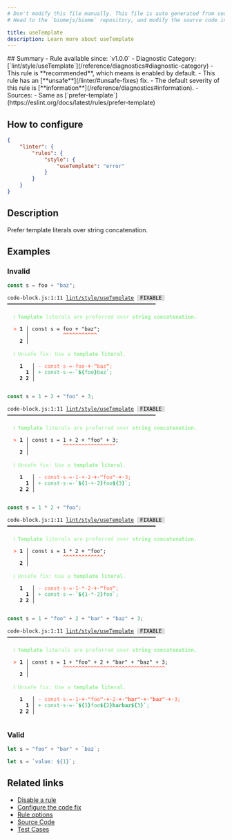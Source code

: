 ```yaml
---
# Don't modify this file manually. This file is auto generated from source, and you will lose your changes next time the website is built.
# Head to the `biomejs/biome` repository, and modify the source code in there.

title: useTemplate
description: Learn more about useTemplate
---
```


<Tabs>
<TabItem label="JavaScript (and super languages)" icon="seti:javascript">
## Summary
- Rule available since: `v1.0.0`
- Diagnostic Category: [`lint/style/useTemplate`](/reference/diagnostics#diagnostic-category)
- This rule is **recommended**, which means is enabled by default.
- This rule has an [**unsafe**](/linter/#unsafe-fixes) fix.
- The default severity of this rule is [**information**](/reference/diagnostics#information).
- Sources: 
  - Same as [`prefer-template`](https://eslint.org/docs/latest/rules/prefer-template)

## How to configure
```json title="biome.json"
{
	"linter": {
		"rules": {
			"style": {
				"useTemplate": "error"
			}
		}
	}
}

```
## Description
Prefer template literals over string concatenation.

## Examples

### Invalid

```js
const s = foo + "baz";
```

<pre class="language-text"><code class="language-text">code-block.js:1:11 <a href="https://biomejs.dev/linter/rules/use-template">lint/style/useTemplate</a> <span style="color: #000; background-color: #ddd;"> FIXABLE </span> ━━━━━━━━━━━━━━━━━━━━━━━━━━━━━━━━━━━━━━━━━━━━━━━━<br /><br />  <strong><span style="color: lightgreen;">ℹ</span></strong> <span style="color: lightgreen;"><strong>Template</strong></span><span style="color: lightgreen;"> literals are preferred over </span><span style="color: lightgreen;"><strong>string concatenation.</strong></span><br />  <br />  <strong><span style="color: Tomato;">&gt;</span></strong> <strong>1 │ </strong>const s = foo + &quot;baz&quot;;<br />   <strong>   │ </strong>          <strong><span style="color: Tomato;">^</span></strong><strong><span style="color: Tomato;">^</span></strong><strong><span style="color: Tomato;">^</span></strong><strong><span style="color: Tomato;">^</span></strong><strong><span style="color: Tomato;">^</span></strong><strong><span style="color: Tomato;">^</span></strong><strong><span style="color: Tomato;">^</span></strong><strong><span style="color: Tomato;">^</span></strong><strong><span style="color: Tomato;">^</span></strong><strong><span style="color: Tomato;">^</span></strong><strong><span style="color: Tomato;">^</span></strong><br />    <strong>2 │ </strong><br />  <br />  <strong><span style="color: lightgreen;">ℹ</span></strong> <span style="color: lightgreen;">Unsafe fix</span><span style="color: lightgreen;">: </span><span style="color: lightgreen;">Use a </span><span style="color: lightgreen;"><strong>template literal</strong></span><span style="color: lightgreen;">.</span><br />  <br />    <strong>1</strong>  <strong> │ </strong><span style="color: Tomato;">-</span> <span style="color: Tomato;">c</span><span style="color: Tomato;">o</span><span style="color: Tomato;">n</span><span style="color: Tomato;">s</span><span style="color: Tomato;">t</span><span style="color: Tomato;"><span style="opacity: 0.8;">·</span></span><span style="color: Tomato;">s</span><span style="color: Tomato;"><span style="opacity: 0.8;">·</span></span><span style="color: Tomato;">=</span><span style="color: Tomato;"><span style="opacity: 0.8;">·</span></span><span style="color: Tomato;">f</span><span style="color: Tomato;">o</span><span style="color: Tomato;">o</span><span style="color: Tomato;"><span style="opacity: 0.8;"><strong>·</strong></span></span><span style="color: Tomato;"><strong>+</strong></span><span style="color: Tomato;"><span style="opacity: 0.8;"><strong>·</strong></span></span><span style="color: Tomato;"><strong>&quot;</strong></span><span style="color: Tomato;">b</span><span style="color: Tomato;">a</span><span style="color: Tomato;">z</span><span style="color: Tomato;"><strong>&quot;</strong></span><span style="color: Tomato;">;</span><br />      <strong>1</strong><strong> │ </strong><span style="color: MediumSeaGreen;">+</span> <span style="color: MediumSeaGreen;">c</span><span style="color: MediumSeaGreen;">o</span><span style="color: MediumSeaGreen;">n</span><span style="color: MediumSeaGreen;">s</span><span style="color: MediumSeaGreen;">t</span><span style="color: MediumSeaGreen;"><span style="opacity: 0.8;">·</span></span><span style="color: MediumSeaGreen;">s</span><span style="color: MediumSeaGreen;"><span style="opacity: 0.8;">·</span></span><span style="color: MediumSeaGreen;">=</span><span style="color: MediumSeaGreen;"><span style="opacity: 0.8;">·</span></span><span style="color: MediumSeaGreen;"><strong>`</strong></span><span style="color: MediumSeaGreen;"><strong>$</strong></span><span style="color: MediumSeaGreen;"><strong>&#123;</strong></span><span style="color: MediumSeaGreen;">f</span><span style="color: MediumSeaGreen;">o</span><span style="color: MediumSeaGreen;">o</span><span style="color: MediumSeaGreen;"><strong>&#125;</strong></span><span style="color: MediumSeaGreen;">b</span><span style="color: MediumSeaGreen;">a</span><span style="color: MediumSeaGreen;">z</span><span style="color: MediumSeaGreen;"><strong>`</strong></span><span style="color: MediumSeaGreen;">;</span><br />    <strong>2</strong> <strong>2</strong><strong> │ </strong>  <br />  <br /></code></pre>

```js
const s = 1 + 2 + "foo" + 3;
```

<pre class="language-text"><code class="language-text">code-block.js:1:11 <a href="https://biomejs.dev/linter/rules/use-template">lint/style/useTemplate</a> <span style="color: #000; background-color: #ddd;"> FIXABLE </span> ━━━━━━━━━━━━━━━━━━━━━━━━━━━━━━━━━━━━━━━━━━━━━━━━<br /><br />  <strong><span style="color: lightgreen;">ℹ</span></strong> <span style="color: lightgreen;"><strong>Template</strong></span><span style="color: lightgreen;"> literals are preferred over </span><span style="color: lightgreen;"><strong>string concatenation.</strong></span><br />  <br />  <strong><span style="color: Tomato;">&gt;</span></strong> <strong>1 │ </strong>const s = 1 + 2 + &quot;foo&quot; + 3;<br />   <strong>   │ </strong>          <strong><span style="color: Tomato;">^</span></strong><strong><span style="color: Tomato;">^</span></strong><strong><span style="color: Tomato;">^</span></strong><strong><span style="color: Tomato;">^</span></strong><strong><span style="color: Tomato;">^</span></strong><strong><span style="color: Tomato;">^</span></strong><strong><span style="color: Tomato;">^</span></strong><strong><span style="color: Tomato;">^</span></strong><strong><span style="color: Tomato;">^</span></strong><strong><span style="color: Tomato;">^</span></strong><strong><span style="color: Tomato;">^</span></strong><strong><span style="color: Tomato;">^</span></strong><strong><span style="color: Tomato;">^</span></strong><strong><span style="color: Tomato;">^</span></strong><strong><span style="color: Tomato;">^</span></strong><strong><span style="color: Tomato;">^</span></strong><strong><span style="color: Tomato;">^</span></strong><br />    <strong>2 │ </strong><br />  <br />  <strong><span style="color: lightgreen;">ℹ</span></strong> <span style="color: lightgreen;">Unsafe fix</span><span style="color: lightgreen;">: </span><span style="color: lightgreen;">Use a </span><span style="color: lightgreen;"><strong>template literal</strong></span><span style="color: lightgreen;">.</span><br />  <br />    <strong>1</strong>  <strong> │ </strong><span style="color: Tomato;">-</span> <span style="color: Tomato;">c</span><span style="color: Tomato;">o</span><span style="color: Tomato;">n</span><span style="color: Tomato;">s</span><span style="color: Tomato;">t</span><span style="color: Tomato;"><span style="opacity: 0.8;">·</span></span><span style="color: Tomato;">s</span><span style="color: Tomato;"><span style="opacity: 0.8;">·</span></span><span style="color: Tomato;">=</span><span style="color: Tomato;"><span style="opacity: 0.8;">·</span></span><span style="color: Tomato;">1</span><span style="color: Tomato;"><span style="opacity: 0.8;">·</span></span><span style="color: Tomato;">+</span><span style="color: Tomato;"><span style="opacity: 0.8;">·</span></span><span style="color: Tomato;">2</span><span style="color: Tomato;"><span style="opacity: 0.8;"><strong>·</strong></span></span><span style="color: Tomato;"><strong>+</strong></span><span style="color: Tomato;"><span style="opacity: 0.8;"><strong>·</strong></span></span><span style="color: Tomato;"><strong>&quot;</strong></span><span style="color: Tomato;">f</span><span style="color: Tomato;">o</span><span style="color: Tomato;">o</span><span style="color: Tomato;"><strong>&quot;</strong></span><span style="color: Tomato;"><span style="opacity: 0.8;"><strong>·</strong></span></span><span style="color: Tomato;"><strong>+</strong></span><span style="color: Tomato;"><span style="opacity: 0.8;"><strong>·</strong></span></span><span style="color: Tomato;">3</span><span style="color: Tomato;">;</span><br />      <strong>1</strong><strong> │ </strong><span style="color: MediumSeaGreen;">+</span> <span style="color: MediumSeaGreen;">c</span><span style="color: MediumSeaGreen;">o</span><span style="color: MediumSeaGreen;">n</span><span style="color: MediumSeaGreen;">s</span><span style="color: MediumSeaGreen;">t</span><span style="color: MediumSeaGreen;"><span style="opacity: 0.8;">·</span></span><span style="color: MediumSeaGreen;">s</span><span style="color: MediumSeaGreen;"><span style="opacity: 0.8;">·</span></span><span style="color: MediumSeaGreen;">=</span><span style="color: MediumSeaGreen;"><span style="opacity: 0.8;">·</span></span><span style="color: MediumSeaGreen;"><strong>`</strong></span><span style="color: MediumSeaGreen;"><strong>$</strong></span><span style="color: MediumSeaGreen;"><strong>&#123;</strong></span><span style="color: MediumSeaGreen;">1</span><span style="color: MediumSeaGreen;"><span style="opacity: 0.8;">·</span></span><span style="color: MediumSeaGreen;">+</span><span style="color: MediumSeaGreen;"><span style="opacity: 0.8;">·</span></span><span style="color: MediumSeaGreen;">2</span><span style="color: MediumSeaGreen;"><strong>&#125;</strong></span><span style="color: MediumSeaGreen;">f</span><span style="color: MediumSeaGreen;">o</span><span style="color: MediumSeaGreen;">o</span><span style="color: MediumSeaGreen;"><strong>$</strong></span><span style="color: MediumSeaGreen;"><strong>&#123;</strong></span><span style="color: MediumSeaGreen;">3</span><span style="color: MediumSeaGreen;"><strong>&#125;</strong></span><span style="color: MediumSeaGreen;"><strong>`</strong></span><span style="color: MediumSeaGreen;">;</span><br />    <strong>2</strong> <strong>2</strong><strong> │ </strong>  <br />  <br /></code></pre>

```js
const s = 1 * 2 + "foo";
```

<pre class="language-text"><code class="language-text">code-block.js:1:11 <a href="https://biomejs.dev/linter/rules/use-template">lint/style/useTemplate</a> <span style="color: #000; background-color: #ddd;"> FIXABLE </span> ━━━━━━━━━━━━━━━━━━━━━━━━━━━━━━━━━━━━━━━━━━━━━━━━<br /><br />  <strong><span style="color: lightgreen;">ℹ</span></strong> <span style="color: lightgreen;"><strong>Template</strong></span><span style="color: lightgreen;"> literals are preferred over </span><span style="color: lightgreen;"><strong>string concatenation.</strong></span><br />  <br />  <strong><span style="color: Tomato;">&gt;</span></strong> <strong>1 │ </strong>const s = 1 &#42; 2 + &quot;foo&quot;;<br />   <strong>   │ </strong>          <strong><span style="color: Tomato;">^</span></strong><strong><span style="color: Tomato;">^</span></strong><strong><span style="color: Tomato;">^</span></strong><strong><span style="color: Tomato;">^</span></strong><strong><span style="color: Tomato;">^</span></strong><strong><span style="color: Tomato;">^</span></strong><strong><span style="color: Tomato;">^</span></strong><strong><span style="color: Tomato;">^</span></strong><strong><span style="color: Tomato;">^</span></strong><strong><span style="color: Tomato;">^</span></strong><strong><span style="color: Tomato;">^</span></strong><strong><span style="color: Tomato;">^</span></strong><strong><span style="color: Tomato;">^</span></strong><br />    <strong>2 │ </strong><br />  <br />  <strong><span style="color: lightgreen;">ℹ</span></strong> <span style="color: lightgreen;">Unsafe fix</span><span style="color: lightgreen;">: </span><span style="color: lightgreen;">Use a </span><span style="color: lightgreen;"><strong>template literal</strong></span><span style="color: lightgreen;">.</span><br />  <br />    <strong>1</strong>  <strong> │ </strong><span style="color: Tomato;">-</span> <span style="color: Tomato;">c</span><span style="color: Tomato;">o</span><span style="color: Tomato;">n</span><span style="color: Tomato;">s</span><span style="color: Tomato;">t</span><span style="color: Tomato;"><span style="opacity: 0.8;">·</span></span><span style="color: Tomato;">s</span><span style="color: Tomato;"><span style="opacity: 0.8;">·</span></span><span style="color: Tomato;">=</span><span style="color: Tomato;"><span style="opacity: 0.8;">·</span></span><span style="color: Tomato;">1</span><span style="color: Tomato;"><span style="opacity: 0.8;">·</span></span><span style="color: Tomato;">&#42;</span><span style="color: Tomato;"><span style="opacity: 0.8;">·</span></span><span style="color: Tomato;">2</span><span style="color: Tomato;"><span style="opacity: 0.8;"><strong>·</strong></span></span><span style="color: Tomato;"><strong>+</strong></span><span style="color: Tomato;"><span style="opacity: 0.8;"><strong>·</strong></span></span><span style="color: Tomato;"><strong>&quot;</strong></span><span style="color: Tomato;">f</span><span style="color: Tomato;">o</span><span style="color: Tomato;">o</span><span style="color: Tomato;"><strong>&quot;</strong></span><span style="color: Tomato;">;</span><br />      <strong>1</strong><strong> │ </strong><span style="color: MediumSeaGreen;">+</span> <span style="color: MediumSeaGreen;">c</span><span style="color: MediumSeaGreen;">o</span><span style="color: MediumSeaGreen;">n</span><span style="color: MediumSeaGreen;">s</span><span style="color: MediumSeaGreen;">t</span><span style="color: MediumSeaGreen;"><span style="opacity: 0.8;">·</span></span><span style="color: MediumSeaGreen;">s</span><span style="color: MediumSeaGreen;"><span style="opacity: 0.8;">·</span></span><span style="color: MediumSeaGreen;">=</span><span style="color: MediumSeaGreen;"><span style="opacity: 0.8;">·</span></span><span style="color: MediumSeaGreen;"><strong>`</strong></span><span style="color: MediumSeaGreen;"><strong>$</strong></span><span style="color: MediumSeaGreen;"><strong>&#123;</strong></span><span style="color: MediumSeaGreen;">1</span><span style="color: MediumSeaGreen;"><span style="opacity: 0.8;">·</span></span><span style="color: MediumSeaGreen;">&#42;</span><span style="color: MediumSeaGreen;"><span style="opacity: 0.8;">·</span></span><span style="color: MediumSeaGreen;">2</span><span style="color: MediumSeaGreen;"><strong>&#125;</strong></span><span style="color: MediumSeaGreen;">f</span><span style="color: MediumSeaGreen;">o</span><span style="color: MediumSeaGreen;">o</span><span style="color: MediumSeaGreen;"><strong>`</strong></span><span style="color: MediumSeaGreen;">;</span><br />    <strong>2</strong> <strong>2</strong><strong> │ </strong>  <br />  <br /></code></pre>

```js
const s = 1 + "foo" + 2 + "bar" + "baz" + 3;
```

<pre class="language-text"><code class="language-text">code-block.js:1:11 <a href="https://biomejs.dev/linter/rules/use-template">lint/style/useTemplate</a> <span style="color: #000; background-color: #ddd;"> FIXABLE </span> ━━━━━━━━━━━━━━━━━━━━━━━━━━━━━━━━━━━━━━━━━━━━━━━━<br /><br />  <strong><span style="color: lightgreen;">ℹ</span></strong> <span style="color: lightgreen;"><strong>Template</strong></span><span style="color: lightgreen;"> literals are preferred over </span><span style="color: lightgreen;"><strong>string concatenation.</strong></span><br />  <br />  <strong><span style="color: Tomato;">&gt;</span></strong> <strong>1 │ </strong>const s = 1 + &quot;foo&quot; + 2 + &quot;bar&quot; + &quot;baz&quot; + 3;<br />   <strong>   │ </strong>          <strong><span style="color: Tomato;">^</span></strong><strong><span style="color: Tomato;">^</span></strong><strong><span style="color: Tomato;">^</span></strong><strong><span style="color: Tomato;">^</span></strong><strong><span style="color: Tomato;">^</span></strong><strong><span style="color: Tomato;">^</span></strong><strong><span style="color: Tomato;">^</span></strong><strong><span style="color: Tomato;">^</span></strong><strong><span style="color: Tomato;">^</span></strong><strong><span style="color: Tomato;">^</span></strong><strong><span style="color: Tomato;">^</span></strong><strong><span style="color: Tomato;">^</span></strong><strong><span style="color: Tomato;">^</span></strong><strong><span style="color: Tomato;">^</span></strong><strong><span style="color: Tomato;">^</span></strong><strong><span style="color: Tomato;">^</span></strong><strong><span style="color: Tomato;">^</span></strong><strong><span style="color: Tomato;">^</span></strong><strong><span style="color: Tomato;">^</span></strong><strong><span style="color: Tomato;">^</span></strong><strong><span style="color: Tomato;">^</span></strong><strong><span style="color: Tomato;">^</span></strong><strong><span style="color: Tomato;">^</span></strong><strong><span style="color: Tomato;">^</span></strong><strong><span style="color: Tomato;">^</span></strong><strong><span style="color: Tomato;">^</span></strong><strong><span style="color: Tomato;">^</span></strong><strong><span style="color: Tomato;">^</span></strong><strong><span style="color: Tomato;">^</span></strong><strong><span style="color: Tomato;">^</span></strong><strong><span style="color: Tomato;">^</span></strong><strong><span style="color: Tomato;">^</span></strong><strong><span style="color: Tomato;">^</span></strong><br />    <strong>2 │ </strong><br />  <br />  <strong><span style="color: lightgreen;">ℹ</span></strong> <span style="color: lightgreen;">Unsafe fix</span><span style="color: lightgreen;">: </span><span style="color: lightgreen;">Use a </span><span style="color: lightgreen;"><strong>template literal</strong></span><span style="color: lightgreen;">.</span><br />  <br />    <strong>1</strong>  <strong> │ </strong><span style="color: Tomato;">-</span> <span style="color: Tomato;">c</span><span style="color: Tomato;">o</span><span style="color: Tomato;">n</span><span style="color: Tomato;">s</span><span style="color: Tomato;">t</span><span style="color: Tomato;"><span style="opacity: 0.8;">·</span></span><span style="color: Tomato;">s</span><span style="color: Tomato;"><span style="opacity: 0.8;">·</span></span><span style="color: Tomato;">=</span><span style="color: Tomato;"><span style="opacity: 0.8;">·</span></span><span style="color: Tomato;">1</span><span style="color: Tomato;"><span style="opacity: 0.8;"><strong>·</strong></span></span><span style="color: Tomato;"><strong>+</strong></span><span style="color: Tomato;"><span style="opacity: 0.8;"><strong>·</strong></span></span><span style="color: Tomato;"><strong>&quot;</strong></span><span style="color: Tomato;">f</span><span style="color: Tomato;">o</span><span style="color: Tomato;">o</span><span style="color: Tomato;"><strong>&quot;</strong></span><span style="color: Tomato;"><span style="opacity: 0.8;"><strong>·</strong></span></span><span style="color: Tomato;"><strong>+</strong></span><span style="color: Tomato;"><span style="opacity: 0.8;"><strong>·</strong></span></span><span style="color: Tomato;">2</span><span style="color: Tomato;"><span style="opacity: 0.8;"><strong>·</strong></span></span><span style="color: Tomato;"><strong>+</strong></span><span style="color: Tomato;"><span style="opacity: 0.8;"><strong>·</strong></span></span><span style="color: Tomato;"><strong>&quot;</strong></span><span style="color: Tomato;"><strong>b</strong></span><span style="color: Tomato;"><strong>a</strong></span><span style="color: Tomato;"><strong>r</strong></span><span style="color: Tomato;"><strong>&quot;</strong></span><span style="color: Tomato;"><span style="opacity: 0.8;"><strong>·</strong></span></span><span style="color: Tomato;"><strong>+</strong></span><span style="color: Tomato;"><span style="opacity: 0.8;"><strong>·</strong></span></span><span style="color: Tomato;"><strong>&quot;</strong></span><span style="color: Tomato;"><strong>b</strong></span><span style="color: Tomato;"><strong>a</strong></span><span style="color: Tomato;"><strong>z</strong></span><span style="color: Tomato;"><strong>&quot;</strong></span><span style="color: Tomato;"><span style="opacity: 0.8;"><strong>·</strong></span></span><span style="color: Tomato;"><strong>+</strong></span><span style="color: Tomato;"><span style="opacity: 0.8;"><strong>·</strong></span></span><span style="color: Tomato;">3</span><span style="color: Tomato;">;</span><br />      <strong>1</strong><strong> │ </strong><span style="color: MediumSeaGreen;">+</span> <span style="color: MediumSeaGreen;">c</span><span style="color: MediumSeaGreen;">o</span><span style="color: MediumSeaGreen;">n</span><span style="color: MediumSeaGreen;">s</span><span style="color: MediumSeaGreen;">t</span><span style="color: MediumSeaGreen;"><span style="opacity: 0.8;">·</span></span><span style="color: MediumSeaGreen;">s</span><span style="color: MediumSeaGreen;"><span style="opacity: 0.8;">·</span></span><span style="color: MediumSeaGreen;">=</span><span style="color: MediumSeaGreen;"><span style="opacity: 0.8;">·</span></span><span style="color: MediumSeaGreen;"><strong>`</strong></span><span style="color: MediumSeaGreen;"><strong>$</strong></span><span style="color: MediumSeaGreen;"><strong>&#123;</strong></span><span style="color: MediumSeaGreen;">1</span><span style="color: MediumSeaGreen;"><strong>&#125;</strong></span><span style="color: MediumSeaGreen;">f</span><span style="color: MediumSeaGreen;">o</span><span style="color: MediumSeaGreen;">o</span><span style="color: MediumSeaGreen;"><strong>$</strong></span><span style="color: MediumSeaGreen;"><strong>&#123;</strong></span><span style="color: MediumSeaGreen;">2</span><span style="color: MediumSeaGreen;"><strong>&#125;</strong></span><span style="color: MediumSeaGreen;"><strong>b</strong></span><span style="color: MediumSeaGreen;"><strong>a</strong></span><span style="color: MediumSeaGreen;"><strong>r</strong></span><span style="color: MediumSeaGreen;"><strong>b</strong></span><span style="color: MediumSeaGreen;"><strong>a</strong></span><span style="color: MediumSeaGreen;"><strong>z</strong></span><span style="color: MediumSeaGreen;"><strong>$</strong></span><span style="color: MediumSeaGreen;"><strong>&#123;</strong></span><span style="color: MediumSeaGreen;">3</span><span style="color: MediumSeaGreen;"><strong>&#125;</strong></span><span style="color: MediumSeaGreen;"><strong>`</strong></span><span style="color: MediumSeaGreen;">;</span><br />    <strong>2</strong> <strong>2</strong><strong> │ </strong>  <br />  <br /></code></pre>

### Valid

```js
let s = "foo" + "bar" + `baz`;
```

```js
let s = `value: ${1}`;
```

## Related links

- [Disable a rule](/linter/#disable-a-rule)
- [Configure the code fix](/linter#configure-the-code-fix)
- [Rule options](/linter/#rule-options)
- [Source Code](https://github.com/biomejs/biome/blob/main/crates/biome_js_analyze/src/lint/style/use_template.rs)
- [Test Cases](https://github.com/biomejs/biome/blob/main/crates/biome_js_analyze/tests/specs/style/useTemplate)

</TabItem>
</Tabs>


